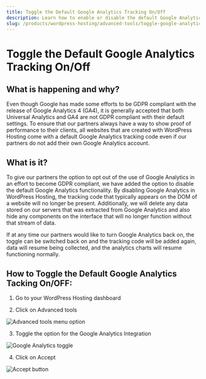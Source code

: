 ```yaml
---
title: Toggle the Default Google Analytics Tracking On/Off
description: Learn how to enable or disable the default Google Analytics tracking in WordPress Hosting to manage GDPR compliance
slug: /products/wordpress-hosting/advanced-tools/toggle-google-analytics
---
```


# Toggle the Default Google Analytics Tracking On/Off

## What is happening and why?

Even though Google has made some efforts to be GDPR compliant with the release of Google Analytics 4 (GA4), it is generally accepted that both Universal Analytics and GA4 are not GDPR compliant with their default settings. To ensure that our partners always have a way to show proof of performance to their clients, all websites that are created with WordPress Hosting come with a default Google Analytics tracking code even if our partners do not add their own Google Analytics account.

## What is it?

To give our partners the option to opt out of the use of Google Analytics in an effort to become GDPR compliant, we have added the option to disable the default Google Analytics functionality. By disabling Google Analytics in WordPress Hosting, the tracking code that typically appears on the DOM of a website will no longer be present. Additionally, we will delete any data stored on our servers that was extracted from Google Analytics and also hide any components on the interface that will no longer function without that stream of data.

If at any time our partners would like to turn Google Analytics back on, the toggle can be switched back on and the tracking code will be added again, data will resume being collected, and the analytics charts will resume functioning normally.

## How to Toggle the Default Google Analytics Tacking On/OFF:

1. Go to your WordPress Hosting dashboard

2. Click on Advanced tools

![Advanced tools menu option](./img/ga-tracking-1.jpg)

3. Toggle the option for the Google Analytics Integration

![Google Analytics toggle](./img/ga-tracking-2.jpg)

4. Click on Accept

![Accept button](./img/ga-tracking-3.jpg)